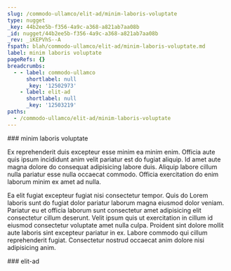 ```yaml
---
slug: /commodo-ullamco/elit-ad/minim-laboris-voluptate
type: nugget
_key: 44b2ee5b-f356-4a9c-a368-a821ab7aa08b
_id: nugget/44b2ee5b-f356-4a9c-a368-a821ab7aa08b
_rev: _iKEPVhS--A
fspath: blah/commodo-ullamco/elit-ad/minim-laboris-voluptate.md
label: minim laboris voluptate
pageRefs: {}
breadcrumbs:
  - - label: commodo-ullamco
      shortlabel: null
      _key: '12502973'
    - label: elit-ad
      shortlabel: null
      _key: '12503219'
paths:
  - /commodo-ullamco/elit-ad/minim-laboris-voluptate
---
```


<NuggetArea>
<Nugget slug="/commodo-ullamco/elit-ad/minim-laboris-voluptate" type="nugget" _key="44b2ee5b-f356-4a9c-a368-a821ab7aa08b" _id="nugget/44b2ee5b-f356-4a9c-a368-a821ab7aa08b" _rev="_iKEPVhS--A" fspath="blah/commodo-ullamco/elit-ad/minim-laboris-voluptate.md" label="minim laboris voluptate" paths="/commodo-ullamco/elit-ad/minim-laboris-voluptate">
<NuggetBody>
### minim laboris voluptate

Ex reprehenderit duis excepteur esse minim ea minim enim. Officia aute quis ipsum incididunt anim velit pariatur est do fugiat aliquip. Id amet aute magna dolore do consequat adipisicing labore duis. Aliquip labore cillum nulla pariatur esse nulla occaecat commodo. Officia exercitation do enim laborum minim ex amet ad nulla.

Ea elit fugiat excepteur fugiat nisi consectetur tempor. Quis do Lorem laboris sunt do fugiat dolor pariatur laborum magna eiusmod dolor veniam. Pariatur eu et officia laborum sunt consectetur amet adipisicing elit consectetur cillum deserunt. Velit ipsum quis ut exercitation in cillum id eiusmod consectetur voluptate amet nulla culpa. Proident sint dolore mollit aute laboris sint excepteur pariatur in ex. Labore commodo qui cillum reprehenderit fugiat. Consectetur nostrud occaecat anim dolore nisi adipisicing anim.

</NuggetBody>
<Breadcrumbs>
<Crumbs>
<Crumb _key="12502973" label="commodo-ullamco" /><Crumb _key="12503219" label="elit-ad" />
</Crumbs>
</Breadcrumbs>
</Nugget>

<NuggetsInbound>
</NuggetsInbound>
<NuggetsOutbound>
</NuggetsOutbound>
</NuggetArea>
<PassagesInbound>
<Passage direction="inbound" type="passage" _key="12503219" _id="passage/12503219" _rev="_iKEPVge---" label="elit-ad" passage="elit-ad" fspath="blah/commodo-ullamco/elit-ad" paths="/commodo-ullamco/elit-ad" slug="/commodo-ullamco/elit-ad">
<NuggetBody>
### elit-ad

</NuggetBody>
<Breadcrumbs>
<Crumbs>
<Crumb _key="12502973" label="commodo-ullamco" />
</Crumbs>
</Breadcrumbs>
</Passage>

</PassagesInbound>
<PassagesOutbound>
</PassagesOutbound>